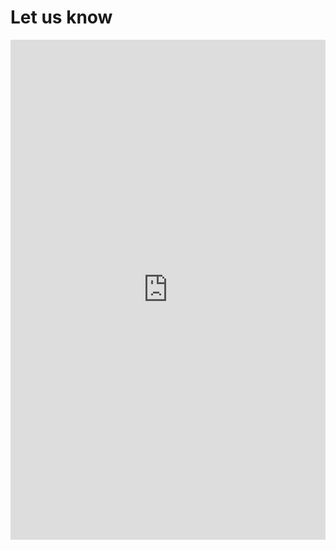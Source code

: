 # Let us know {.unnumbered}

<iframe width="100%" height="800px" src="https://forms.office.com/Pages/ResponsePage.aspx?id=2zjkx2LkIkypCsNYsWmAswUwJW7ZD0ZKoSLvAZeFwxRURTk1Rkc3T1BGWFpJNDRJWVNZRkJZN081QSQlQCN0PWcu&embed=true"  frameborder="0" marginwidth="0" marginheight="0" style="border: none; max-width:100%; max-height:100vh" allowfullscreen webkitallowfullscreen mozallowfullscreen msallowfullscreen></iframe>
